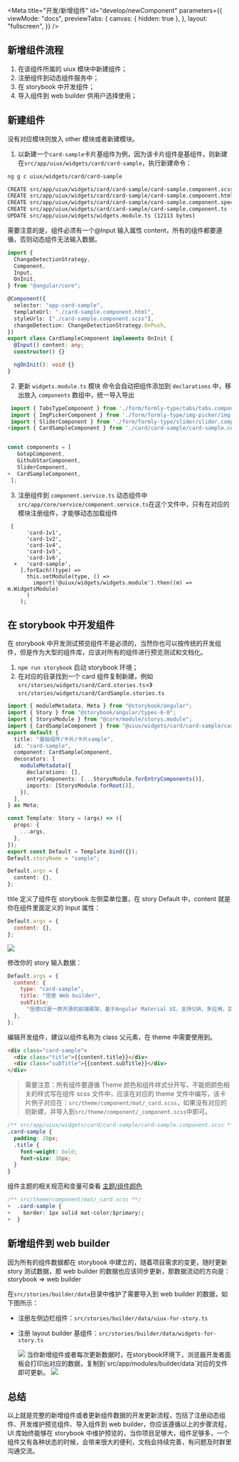 
<Meta
  title="开发/新增组件"
  id="develop/newComponent"
  parameters={{
    viewMode: "docs",
    previewTabs: {
      canvas: { hidden: true },
    },
    layout: "fullscreen",
  }}
/>

## 新增组件流程

1.  在该组件所属的 uiux 模块中新建组件；
2.  注册组件到动态组件服务中；
3.  在 storybook 中开发组件；
4.  导入组件到 web builder 供用户选择使用；

## 新建组件

没有对应模块则放入 other 模块或者新建模块。

1. 以新建一个`card-sample`卡片基组件为例，因为该卡片组件是基组件，则新建在`src/app/uiux/widgets/card/card-sample`，执行新建命令：

```bash
ng g c uiux/widgets/card/card-sample

CREATE src/app/uiux/widgets/card/card-sample/card-sample.component.scss (0 bytes)
CREATE src/app/uiux/widgets/card/card-sample/card-sample.component.html (26 bytes)
CREATE src/app/uiux/widgets/card/card-sample/card-sample.component.spec.ts (655 bytes)
CREATE src/app/uiux/widgets/card/card-sample/card-sample.component.ts (295 bytes)
UPDATE src/app/uiux/widgets/widgets.module.ts (12113 bytes)
```

需要注意的是，组件必须有一个@Input 输入属性 content，所有的组件都要遵循，否则动态组件无法输入数据。

```ts
import {
  ChangeDetectionStrategy,
  Component,
  Input,
  OnInit,
} from "@angular/core";

@Component({
  selector: "app-card-sample",
  templateUrl: "./card-sample.component.html",
  styleUrls: ["./card-sample.component.scss"],
  changeDetection: ChangeDetectionStrategy.OnPush,
})
export class CardSampleComponent implements OnInit {
  @Input() content: any;
  constructor() {}

  ngOnInit(): void {}
}
```

2. 更新 `widgets.module.ts` 模块
   命令会自动把组件添加到 `declarations` 中，移出放入 `components` 数组中，统一导入导出

```ts
 import { TabsTypeComponent } from './form/formly-type/tabs/tabs.component';
 import { ImgPickerComponent } from './form/formly-type/img-picker/img-picker.component';
 import { SliderComponent } from './form/formly-type/slider/slider.component';
+import { CardSampleComponent } from './card/card-sample/card-sample.component';


const components = [
   GotopComponent,
   GithubStarComponent,
   SliderComponent,
+  CardSampleComponent,
 ];
```

3. 注册组件到 `component.service.ts` 动态组件中
   `src/app/core/service/component.service.ts`在这个文件中，只有在对应的模块注册组件，才能够动态加载组件

```
 [
      'card-1v1',
      'card-1v2',
      'card-1v4',
      'card-1v5',
      'card-1v6',
  +   'card-sample',
    ].forEach((type) =>
      this.setModule(type, () =>
        import('@uiux/widgets/widgets.module').then((m) => m.WidgetsModule)
      )
    );
```

## 在 storybook 中开发组件

在 storybook 中开发测试预览组件不是必须的，当然你也可以按传统的开发组件，但是作为大型的组件库，应该对所有的组件进行预览测试和文档化。

1. `npm run storybook` 启动 storybook 环境；
2. 在对应的目录找到一个 card 组件复制新建，例如`src/stories/widgets/card/Card.stories.ts`=》`src/stories/widgets/card/CardSample.stories.ts`

```ts
import { moduleMetadata, Meta } from "@storybook/angular";
import { Story } from "@storybook/angular/types-6-0";
import { StorysModule } from "@core/module/storys.module";
import { CardSampleComponent } from "@uiux/widgets/card/card-sample/card-sample.component";
export default {
  title: "基础组件/卡片/卡片sample",
  id: "card-sample",
  component: CardSampleComponent,
  decorators: [
    moduleMetadata({
      declarations: [],
      entryComponents: [...StorysModule.forEntryComponents()],
      imports: [StorysModule.forRoot()],
    }),
  ],
} as Meta;

const Template: Story = (args) => ({
  props: {
    ...args,
  },
});
export const Default = Template.bind({});
Default.storyName = "sample";

Default.args = {
  content: {},
};
```

title 定义了组件在 storybook 左侧菜单位置，在 story Default 中，content 就是你在组件里面定义的 Input 属性：

```js
Default.args = {
  content: {},
};
```

<img src="assets/storybook/assets/card-sample.png" />

修改你的 story 输入数据：

```js
Default.args = {
  content: {
    type: "card-sample",
    title: "信使 Web builder",
    subTitle:
      "信使UI是一款开源的前端框架，基于Angular Material UI，支持SSR，多应用，后端可根据实际情况自由配置，可自定义开发、新增组件库。",
  },
};
```

编辑开发组件，建议以组件名称为 class 父元素，在 theme 中需要使用到。

```html
<div class="card-sample">
  <div class="title">{{content.title}}</div>
  <div class="subTitle">{{content.subTitle}}</div>
</div>
```

> 需要注意：所有组件要遵循 Theme 颜色和组件样式分开写，不能把颜色相关的样式写在组件 scss 文件中，应该在对应的 theme 文件中编写，该卡片例子对应在：`src/theme/component/mat/_card.scss`，如果没有对应的则新建，并导入到`src/theme/component/_component.scss`中即可。

```css
/** src/app/uiux/widgets/card/card-sample/card-sample.component.scss **/
.card-sample {
  padding: 20px;
  .title {
    font-weight: bold;
    font-size: 30px;
  }
}
```

组件主题的相关规范和变量可查看 [主题/组件颜色](?path=/docs/create-theme--page)

```css
/** src/theme/component/mat/_card.scss **/
+  .card-sample {
+    border: 1px solid mat-color($primary);
+  }
```

## 新增组件到 web builder

因为所有的组件数据都在 storybook 中建立的，随着项目需求的变更，随时更新 story 测试数据，那 web builder 的数据也应该同步更新，那数据流动的方向是：storybook => web builder

在`src/stories/builder/data`目录中维护了需要导入到 web builder 的数据，如下图所示：

- 注册左侧边栏组件：`src/stories/builder/data/uiux-for-story.ts`
- 注册 layout builder 基组件：`src/stories/builder/data/widgets-for-story.ts`

  <img src="assets/storybook/assets/export.png" />
  当你新增组件或者每次更新数据时，在storybook环境下，浏览器开发者面板会打印出对应的数据，复制到`src/app/modules/builder/data`对应的文件即可更新。
  <img src="assets/storybook/assets/copyData.png" />

## 总结

以上就是完整的新增组件或者更新组件数据的开发更新流程，包括了注册动态组件、开发维护预览组件、导入组件到 web builder，你应该遵循以上的步骤流程，UI 库始终能够在 storybook 中维护预览的，当你项目足够大，组件足够多，一个组件又有各种状态的时候，会带来很大的便利，文档会持续完善，有问题及时群里沟通交流。
